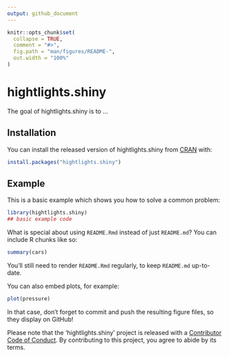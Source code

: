 ```yaml
---
output: github_document
---
```


<!-- README.md is generated from README.Rmd. Please edit that file -->

```r
knitr::opts_chunk$set(
  collapse = TRUE,
  comment = "#>",
  fig.path = "man/figures/README-",
  out.width = "100%"
)
```

# hightlights.shiny

<!-- badges: start -->
<!-- badges: end -->

The goal of hightlights.shiny is to ...

## Installation

You can install the released version of hightlights.shiny from [CRAN](https://CRAN.R-project.org) with:

``` r
install.packages("hightlights.shiny")
```

## Example

This is a basic example which shows you how to solve a common problem:

```r
library(hightlights.shiny)
## basic example code
```

What is special about using `README.Rmd` instead of just `README.md`? You can include R chunks like so:

```r
summary(cars)
```

You'll still need to render `README.Rmd` regularly, to keep `README.md` up-to-date.

You can also embed plots, for example:

```r
plot(pressure)
```

In that case, don't forget to commit and push the resulting figure files, so they display on GitHub!

Please note that the 'hightlights.shiny' project is released with a
[Contributor Code of Conduct](CODE_OF_CONDUCT.md).
By contributing to this project, you agree to abide by its terms.
